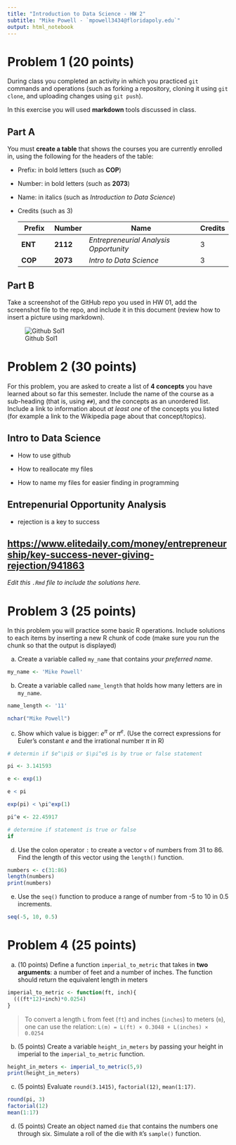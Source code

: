 ```yaml
---
title: "Introduction to Data Science - HW 2"
subtitle: "Mike Powell - `mpowell3434@floridapoly.edu`"
output: html_notebook
---
```


# Problem 1 (20 points)

During class you completed an activity in which you practiced `git` commands and operations (such as forking a repository, cloning it using `git clone`, and uploading changes using `git push`).

In this exercise you will used **markdown** tools discussed in class.

## Part A

You must **create a table** that shows the courses you are currently enrolled in, using the following for the headers of the table:

-   Prefix: in bold letters (such as **COP**)

-   Number: in bold letters (such as **2073**)

-   Name: in italics (such as *Introduction to Data Science*)

-   Credits (such as 3)

    | **Prefix** | Number   | Name                                   | Credits |
    |------------|----------|----------------------------------------|---------|
    | **ENT**    | **2112** | *Entrepreneurial Analysis Opportunity* | 3       |
    | **COP**    | **2073** | *Intro to Data Science*                | 3       |

## Part B

Take a screenshot of the GitHub repo you used in HW 01, add the screenshot file to the repo, and include it in this document (review how to insert a picture using markdown).

![Github Sol1](https://raw.githubusercontent.com/08Valentine/Practice-Repo-FA2022/9f54a7f546a8641131526982ebca17c0f2ff0ba8/HWsol1.png)

# Problem 2 (30 points)

For this problem, you are asked to create a list of **4 concepts** you have learned about so far this semester. Include the name of the course as a sub-heading (that is, using `##`), and the concepts as an unordered list. Include a link to information about *at least one* of the concepts you listed (for example a link to the Wikipedia page about that concept/topics).

## Intro to Data Science

-   How to use github

-   How to reallocate my files

-   How to name my files for easier finding in programming

## Entrepenurial Opportunity Analysis

-   rejection is a key to success

## <https://www.elitedaily.com/money/entrepreneurship/key-success-never-giving-rejection/941863>

*Edit this `.Rmd` file to include the solutions here.*

# Problem 3 (25 points)

In this problem you will practice some basic R operations. Include solutions to each items by inserting a new R chunk of code (make sure you run the chunk so that the output is displayed)

(a) Create a variable called `my_name` that contains *your preferred name*.

```r
my_name <- 'Mike Powell'
```

(b) Create a variable called `name_length` that holds how many letters are in `my_name`.

```r
name_length <- '11'

nchar("Mike Powell")

```

(c) Show which value is bigger: $e^\pi$ or $\pi^e$. (Use the correct expressions for Euler's constant $e$ and the irrational number $\pi$ in R)

```r
# determin if $e^\pi$ or $\pi^e$ is by true or false statement

pi <- 3.141593

e <- exp(1)

e < pi

exp(pi) < \pi^exp(1)

pi^e <- 22.45917

# determine if statement is true or false
if 


```

(d) Use the colon operator `:` to create a vector `v` of numbers from 31 to 86. Find the length of this vector using the `length()` function.

```r
numbers <- c(31:86)
length(numbers)
print(numbers)

```

(e) Use the `seq()` function to produce a range of number from -5 to 10 in 0.5 increments.

```r

seq(-5, 10, 0.5)

```

# Problem 4 (25 points)

(a) (10 points) Define a function `imperial_to_metric` that takes in **two arguments**: a number of feet and a number of inches. The function should return the equivalent length in meters

```r
imperial_to_metric <- function(ft, inch){
  (((ft*12)+inch)*0.0254)
}

```

> To convert a length `L` from feet (`ft`) and inches (`inches`) to meters (`m`), one can use the relation: `L(m) = L(ft) × 0.3048 + L(inches) × 0.0254`

(b) (5 points) Create a variable `height_in_meters` by passing your height in imperial to the `imperial_to_metric` function.

```r
height_in_meters <- imperial_to_metric(5,9)
print(height_in_meters)
```

(c) (5 points) Evaluate `round(3.1415)`, `factorial(12)`, `mean(1:17)`.

```r
round(pi, 3)
factorial(12)
mean(1:17)
```

(d) (5 points) Create an object named `die` that contains the numbers one through six. Simulate a roll of the die with `R`'s `sample()` function.

```r

```
